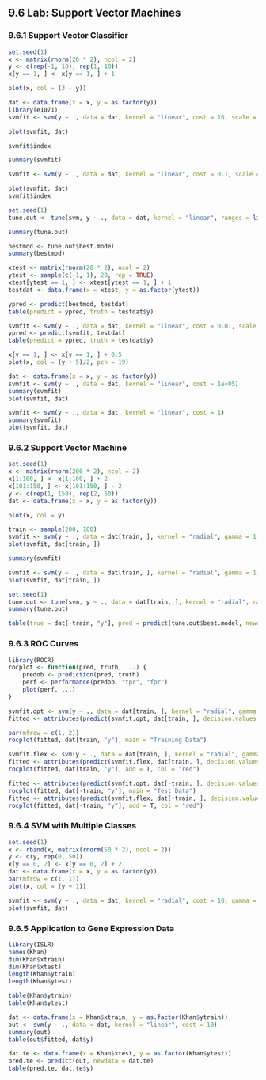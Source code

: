 ## 9.6 Lab: Support Vector Machines

### 9.6.1 Support Vector Classifier

```r
set.seed(1)
x <- matrix(rnorm(20 * 2), ncol = 2)
y <- c(rep(-1, 10), rep(1, 10))
x[y == 1, ] <- x[y == 1, ] + 1
```

```r
plot(x, col = (3 - y))
```

```r
dat <- data.frame(x = x, y = as.factor(y))
library(e1071)
svmfit <- svm(y ~ ., data = dat, kernel = "linear", cost = 10, scale = FALSE)
```

```r
plot(svmfit, dat)
```

```r
svmfit$index
```

```r
summary(svmfit)
```

```r
svmfit <- svm(y ~ ., data = dat, kernel = "linear", cost = 0.1, scale = FALSE)
```

```r
plot(svmfit, dat)
svmfit$index
```

```r
set.seed(1)
tune.out <- tune(svm, y ~ ., data = dat, kernel = "linear", ranges = list(cost = c(0.001, 0.01, 0.1, 1, 5, 10, 100)))
```

```r
summary(tune.out)
```

```r
bestmod <- tune.out$best.model
summary(bestmod)
```

```r
xtest <- matrix(rnorm(20 * 2), ncol = 2)
ytest <- sample(c(-1, 1), 20, rep = TRUE)
xtest[ytest == 1, ] <- xtest[ytest == 1, ] + 1
testdat <- data.frame(x = xtest, y = as.factor(ytest))
```

```r
ypred <- predict(bestmod, testdat)
table(predict = ypred, truth = testdat$y)
```

```r
svmfit <- svm(y ~ ., data = dat, kernel = "linear", cost = 0.01, scale = FALSE)
ypred <- predict(svmfit, testdat)
table(predict = ypred, truth = testdat$y)
```

```r
x[y == 1, ] <- x[y == 1, ] + 0.5
plot(x, col = (y + 5)/2, pch = 19)
```

```r
dat <- data.frame(x = x, y = as.factor(y))
svmfit <- svm(y ~ ., data = dat, kernel = "linear", cost = 1e+05)
summary(svmfit)
plot(svmfit, dat)
```

```r
svmfit <- svm(y ~ ., data = dat, kernel = "linear", cost = 1)
summary(svmfit)
plot(svmfit, dat)
```

### 9.6.2 Support Vector Machine

```r
set.seed(1)
x <- matrix(rnorm(200 * 2), ncol = 2)
x[1:100, ] <- x[1:100, ] + 2
x[101:150, ] <- x[101:150, ] - 2
y <- c(rep(1, 150), rep(2, 50))
dat <- data.frame(x = x, y = as.factor(y))
```

```r
plot(x, col = y)
```

```r
train <- sample(200, 100)
svmfit <- svm(y ~ ., data = dat[train, ], kernel = "radial", gamma = 1, cost = 1)
plot(svmfit, dat[train, ])
```

```r
summary(svmfit)
```

```r
svmfit <- svm(y ~ ., data = dat[train, ], kernel = "radial", gamma = 1, cost = 1e+05)
plot(svmfit, dat[train, ])
```

```r
set.seed(1)
tune.out <- tune(svm, y ~ ., data = dat[train, ], kernel = "radial", ranges = list(cost = c(0.1, 1, 10, 100, 1000), gamma = c(0.5, 1, 2, 3, 4)))
summary(tune.out)
```

```r
table(true = dat[-train, "y"], pred = predict(tune.out$best.model, newdata = dat[-train, ]))
```

### 9.6.3 ROC Curves

```r
library(ROCR)
rocplot <- function(pred, truth, ...) {
    predob <- prediction(pred, truth)
    perf <- performance(predob, "tpr", "fpr")
    plot(perf, ...)
}
```

```r
svmfit.opt <- svm(y ~ ., data = dat[train, ], kernel = "radial", gamma = 2, cost = 1, decision.values = T)
fitted <- attributes(predict(svmfit.opt, dat[train, ], decision.values = TRUE))$decision.values
```

```r
par(mfrow = c(1, 2))
rocplot(fitted, dat[train, "y"], main = "Training Data")

svmfit.flex <- svm(y ~ ., data = dat[train, ], kernel = "radial", gamma = 50, cost = 1, decision.values = T)
fitted <- attributes(predict(svmfit.flex, dat[train, ], decision.values = T))$decision.values
rocplot(fitted, dat[train, "y"], add = T, col = "red")
```

```r
fitted <- attributes(predict(svmfit.opt, dat[-train, ], decision.values = T))$decision.values
rocplot(fitted, dat[-train, "y"], main = "Test Data")
fitted <- attributes(predict(svmfit.flex, dat[-train, ], decision.values = T))$decision.values
rocplot(fitted, dat[-train, "y"], add = T, col = "red")
```

### 9.6.4 SVM with Multiple Classes

```r
set.seed(1)
x <- rbind(x, matrix(rnorm(50 * 2), ncol = 2))
y <- c(y, rep(0, 50))
x[y == 0, 2] <- x[y == 0, 2] + 2
dat <- data.frame(x = x, y = as.factor(y))
par(mfrow = c(1, 1))
plot(x, col = (y + 1))
```

```r
svmfit <- svm(y ~ ., data = dat, kernel = "radial", cost = 10, gamma = 1)
plot(svmfit, dat)
```

### 9.6.5 Application to Gene Expression Data

```r
library(ISLR)
names(Khan)
dim(Khan$xtrain)
dim(Khan$xtest)
length(Khan$ytrain)
length(Khan$ytest)
```

```r
table(Khan$ytrain)
table(Khan$ytest)
```

```r
dat <- data.frame(x = Khan$xtrain, y = as.factor(Khan$ytrain))
out <- svm(y ~ ., data = dat, kernel = "linear", cost = 10)
summary(out)
table(out$fitted, dat$y)
```

```r
dat.te <- data.frame(x = Khan$xtest, y = as.factor(Khan$ytest))
pred.te <- predict(out, newdata = dat.te)
table(pred.te, dat.te$y)
```

